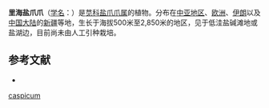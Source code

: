 {{Speciesbox
| name = 里海盐爪爪
| status = 
| status_system = 
| image = Kalidium caspicum.jpg
| genus = Kalidium
| species = caspicum
| authority = (L.) Ung.-Sternb.
}}

'''里海盐爪爪'''（[[学名|学名]]：{{lang|la|''Kalidium caspicum''}}）是[[苋科|苋科]][[盐爪爪属|盐爪爪属]]的植物。分布在[[中亚地区|中亚地区]]、[[欧洲|欧洲]]、[[伊朗|伊朗]]以及[[中国大陆|中国大陆]]的[[新疆|新疆]]等地，生长于海拔500米至2,850米的地区，见于低洼盐碱滩地或盐湖边，目前尚未由人工引种栽培。

== 参考文献 ==
<div class="references-small">
* {{cite web| url =http://www.bioinfo.cn/db05/KmzwSpecies.php?action=view&id=3837| title =里海盐爪爪| work =《中国高等植物数据库全库》| publisher =中国科学院微生物研究所| author =昆明植物研究所| accessdate =2009-02-25| deadurl =yes| archiveurl =https://web.archive.org/web/20160305032829/http://www.bioinfo.cn/db05/KmzwSpecies.php?action=view&id=3837| archivedate =2016-03-05}}
</div>
{{Taxonbar|from=Q15230806}}

{{DEFAULTSORT:Kalidium caspicum}}
[[Category:盐爪爪属|caspicum]]


{{Amaranthaceae-stub}}